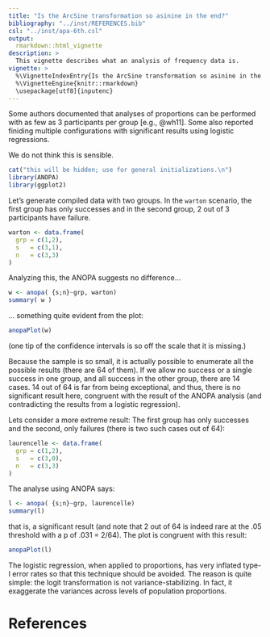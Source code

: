 ---
title: "Is the ArcSine transformation so asinine in the end?"
bibliography: "../inst/REFERENCES.bib"
csl: "../inst/apa-6th.csl"
output: 
  rmarkdown::html_vignette
description: >
  This vignette describes what an analysis of frequency data is.
vignette: >
  %\VignetteIndexEntry{Is the ArcSine transformation so asinine in the end?}
  %\VignetteEngine{knitr::rmarkdown}
  \usepackage[utf8]{inputenc}
---

Some authors documented that analyses of proportions can be performed 
with as few as 3 participants per group [e.g., @wh11]. 
Some also reported finiding multiple configurations with significant results
using logistic regressions.

We do not think this is sensible. 


```{r, echo = FALSE, message = FALSE, results = 'hide', warning = FALSE}
cat("this will be hidden; use for general initializations.\n")
library(ANOPA)
library(ggplot2)
```

Let's generate compiled data with two groups. In the `warton` scenario,
the first group has only successes and in the second group, 2 out of 3
participants have failure.

```{r}
warton <- data.frame(
  grp = c(1,2),
  s   = c(3,1),
  n   = c(3,3)  
)
```

Analyzing this, the ANOPA suggests no difference...

```{r}
w <- anopa( {s;n}~grp, warton)
summary( w )
```

... something quite evident from the plot:

```{r, message=FALSE, warning=FALSE, fig.width=5, fig.height=3, fig.cap="**Figure 1**. The proportions for two groups. Error bars show difference-adjusted 95% confidence intervals."}
anopaPlot(w)
```

(one tip of the confidence intervals is so off the scale that it is missing.)

Because the sample is so small, it is actually possible to enumerate all the possible
results (there are 64 of them). If we allow no success or a single success in one group,
and all success in the other group, there are 14 cases. 14 out of 64 is far from being 
exceptional, and thus, there is no significant result here, congruent with the result 
of the ANOPA analysis (and contradicting the results from a logistic regression).

Lets consider a more extreme result: The first group has only successes and the second, only
failures (there is two such cases out of 64):

```{r}
laurencelle <- data.frame(
  grp = c(1,2),
  s   = c(3,0),
  n   = c(3,3)  
)
```

The analyse using ANOPA says:

```{r}
l <- anopa( {s;n}~grp, laurencelle)
summary(l)
```

that is, a significant result (and note that 2 out of 64 is indeed rare at the .05 threshold
with a p of .031 = 2/64).
The plot is congruent with this result:

```{r, message=FALSE, warning=FALSE, fig.width=5, fig.height=3, fig.cap="**Figure 2**. The proportions for two extremely different groups. Error bars show difference-adjusted 95% confidence intervals."}
anopaPlot(l)
```

The logistic regression, when applied to proportions, has very inflated 
type-I error rates so that this technique should be avoided. The reason is quite
simple: the logit transformation is not variance-stabilizing. In fact, it 
exaggerate the variances across levels of population proportions.


# References
